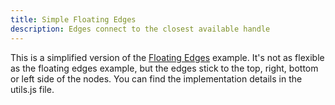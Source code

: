```yaml
---
title: Simple Floating Edges
description: Edges connect to the closest available handle
---
```



This is a simplified version of the [Floating Edges](/examples/edges/floating-edges) example. It's not as flexible as the floating edges example, but the edges stick to the top, right, bottom or left side of the nodes. You can find the implementation details in the utils.js file.

<RemoteCodeViewer
  route="examples/edges/simple-floating-edges"
  framework="react"
/>
